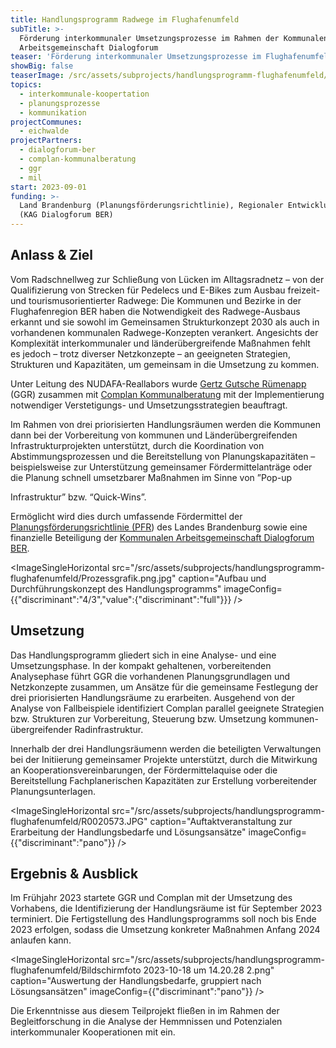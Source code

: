 ```yaml
---
title: Handlungsprogramm Radwege im Flughafenumfeld
subTitle: >-
  Förderung interkommunaler Umsetzungsprozesse im Rahmen der Kommunalen
  Arbeitsgemeinschaft Dialogforum
teaser: 'Förderung interkommunaler Umsetzungsprozesse im Flughafenumfeld '
showBig: false
teaserImage: /src/assets/subprojects/handlungsprogramm-flughafenumfeld/teaserImage.JPG
topics:
  - interkommunale-koopertation
  - planungsprozesse
  - kommunikation
projectCommunes:
  - eichwalde
projectPartners:
  - dialogforum-ber
  - complan-kommunalberatung
  - ggr
  - mil
start: 2023-09-01
funding: >-
  Land Brandenburg (Planungsförderungsrichtlinie), Regionaler Entwicklungsfonds
  (KAG Dialogforum BER)
---
```

## Anlass & Ziel

Vom Radschnellweg zur Schließung von Lücken im Alltagsradnetz – von der Qualifizierung von Strecken für Pedelecs und E-Bikes zum Ausbau freizeit- und tourismusorientierter Radwege: Die Kommunen und Bezirke in der Flughafenregion BER haben die Notwendigkeit des Radwege-Ausbaus erkannt und sie sowohl im Gemeinsamen Strukturkonzept 2030 als auch in vorhandenen kommunalen Radwege-Konzepten verankert. Angesichts der Komplexität interkommunaler und länderübergreifende Maßnahmen fehlt es jedoch – trotz diverser Netzkonzepte – an geeigneten Strategien, Strukturen und Kapazitäten, um gemeinsam in die Umsetzung zu kommen.

Unter Leitung des NUDAFA-Reallabors wurde [Gertz Gutsche Rümenapp](https://ggr-planung.de/) (GGR) zusammen mit [Complan Kommunalberatung](https://www.complangmbh.de/) mit der Implementierung notwendiger Verstetigungs- und Umsetzungsstrategien beauftragt.

Im Rahmen von drei priorisierten Handlungsräumen werden die Kommunen dann bei der Vorbereitung von kommunen und Länderübergreifenden Infrastrukturprojekten unterstützt, durch die Koordination von Abstimmungsprozessen und die Bereitstellung von Planungskapazitäten – beispielsweise zur Unterstützung gemeinsamer Fördermittelanträge oder die Planung schnell umsetzbarer Maßnahmen im Sinne von ”Pop-up&#x20;

Infrastruktur” bzw. “Quick-Wins”.

Ermöglicht wird dies durch umfassende Fördermittel der [Planungsförderungsrichtlinie (PFR](https://lbv.brandenburg.de/kommunale-bauleitplanung-24757.html)) des Landes Brandenburg sowie eine finanzielle Beteiligung der [Kommunalen Arbeitsgemeinschaft Dialogforum BER](https://www.dialogforum-ber.de/seite/656690/handlungsprogramm-radwege.html).

<ImageSingleHorizontal src="/src/assets/subprojects/handlungsprogramm-flughafenumfeld/Prozessgrafik.png.jpg" caption="Aufbau und Durchführungskonzept des Handlungsprogramms" imageConfig={{"discriminant":"4/3","value":{"discriminant":"full"}}} />

## Umsetzung

Das Handlungsprogramm gliedert sich in eine Analyse- und eine Umsetzungsphase. In der kompakt gehaltenen, vorbereitenden Analysephase führt GGR die vorhandenen Planungsgrundlagen und Netzkonzepte zusammen, um Ansätze für die gemeinsame Festlegung der drei priorisierten Handlungsräume zu erarbeiten. Ausgehend von der Analyse von Fallbeispiele identifiziert Complan parallel geeignete Strategien bzw. Strukturen zur Vorbereitung, Steuerung bzw. Umsetzung kommunen-übergreifender Radinfrastruktur.

Innerhalb der drei Handlungsräumenn werden die beteiligten Verwaltungen bei der Initiierung gemeinsamer Projekte unterstützt, durch die Mitwirkung an Kooperationsvereinbarungen, der Fördermittelaquise oder die Bereitstellung Fachplanerischen Kapazitäten zur Erstellung vorbereitender Planungsunterlagen.

<ImageSingleHorizontal src="/src/assets/subprojects/handlungsprogramm-flughafenumfeld/R0020573.JPG" caption="Auftaktveranstaltung zur Erarbeitung der Handlungsbedarfe und Lösungsansätze" imageConfig={{"discriminant":"pano"}} />

## Ergebnis & Ausblick

Im Frühjahr 2023 startete GGR und Complan mit der Umsetzung des Vorhabens, die Identifizierung der Handlungsräume ist für September 2023 terminiert. Die Fertigstellung des Handlungsprogramms soll noch bis Ende 2023 erfolgen, sodass die Umsetzung konkreter Maßnahmen Anfang 2024 anlaufen kann.

<ImageSingleHorizontal src="/src/assets/subprojects/handlungsprogramm-flughafenumfeld/Bildschirmfoto 2023-10-18 um 14.20.28 2.png" caption="Auswertung der Handlungsbedarfe, gruppiert nach Lösungsansätzen" imageConfig={{"discriminant":"pano"}} />

Die Erkenntnisse aus diesem Teilprojekt fließen in im Rahmen der Begleitforschung in die Analyse der Hemmnissen und Potenzialen interkommunaler Kooperationen mit ein.
